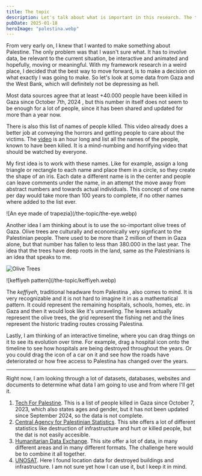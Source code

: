 ```yaml
---
title: The topic
description: Let's talk about what is important in this research. The topic.
pubDate: 2025-01-18
heroImage: "palestina.webp"
---
```



From very early on, I knew that I wanted to make something about Palestine. The only problem was that I wasn't sure what. It has to involve data, be relevant to the current situation, be interactive and animated and hopefully, moving or meaningful. With my framework research in a weird place, I decided that the best way to move forward, is to make a decision on what exactly I was going to make. So let's look at some data from Gaza and the West Bank, which will definitely not be depressing as hell.

Most data sources agree that at least +40.000 people have been killed in Gaza since October 7th, 2024 <Source APA='Counting the dead in Gaza: difficult but essential (2024). Khatib, Rasha et al. The Lancet, Volume 404, Issue 10449, 237 - 238' link='https://www.thelancet.com/journals/lancet/article/PIIS0140-6736(24)01169-3/fulltext' name='Khatib' year={2024} />, but this number in itself does not seem to be enough for a lot of people, since it has been shared and updated for more than a year now.

There is also this list of names of people killed. This video already does a better job at conveying the horrors and getting people to care about the victims. The [video](https://www.youtube.com/watch?v=poHGZW-mg_M) is an hour long and list all the names of the people, known to have been killed. It is a mind-numbing and horrifying video that should be watched by everyone.

<div class="flex flex-row gap-8">

My first idea is to work with these names. Like for example, assign a long triangle or rectangle to each name and place them in a circle, so they create the shape of an iris. Each date a different name is in the center and people can leave comments under the name, in an attempt the move away from abstract numbers and towards actual individuals. This concept of one name per day would take more than 100 years to complete, if no other names where added to the list ever.

<div class="min-w-[50%]">
![An eye made of trapezia](/the-topic/the-eye.webp)
</div>
</div>



Another idea I am thinking about is to use the so-important olive trees of Gaza. Olive trees are culturally and economically very signficant to the Palestinian people. There used to be more than 2 million of them in Gaza alone, but that number has fallen to less than 380.000 in the last year. The idea that the trees have deep roots in the land, same as the Palestinians is an idea that speaks to me. 

![Olive Trees](/the-topic/olive-trees.webp)



<div class="flex flex-row gap-8">
    <div class="min-w-[50%]">
 ![keffiyeh pattern](/the-topic/keffiyeh.webp)
    </div>

The *keffiyeh*, traditional headware from Palestina <Source APA='Renfro, E. (2017). Stitched together, torn apart: The keffiyeh as cultural guide. International Journal of Cultural Studies, 21(6), 571–586. https://doi.org/10.1177/1367877917713266' name='Renfro' year={2017} link='https://journals.sagepub.com/doi/10.1177/1367877917713266' />, also comes to mind. It is very recognizable and it is not hard to imagine it in as a mathematical pattern. It could represent the remaining hospitals, schools, homes, etc. in Gaza and then it would look like it's unraveling. The leaves actually represent the olive trees, the grid represent the fishing net and the lines represent the historic trading routes crossing Palestina.
</div>

Lastly, I am thinking of an interactive timeline, where you can drag things on it to see its evolution over time. For example, drag a hospital icon onto the timeline to see how hospitals are being destroyed throughout the years. Or you could drag the icon of a car on it and see how the roads have deteriorated or how free access to Palestina has changed over the years.

---

Right now, I am looking through a lot of datasets, databases, websites and documents to determine what data I am going to use and from where I'll get it.

1. [Tech For Palestine](https://data.techforpalestine.org/docs/killed-in-gaza/). This is a list of people killed in Gaza since October 7, 2023, which also states ages and gender, but it has not been updated since September 2024, so the data is not complete.
2. [Central Agency for Palestinian Statistics](https://www.pcbs.gov.ps/site/lang__ar/1408/Default.aspx). This site offers a lot of different statistics like destruction of infrastructure and hurt or killed people, but the dat is not easily accesible.
3. [Humanitarian Data Exchange](https://data.humdata.org/group/pse). This site offer a lot of data, in many different areas and in many different formats. The challenge here would be to combine it all together.
4. [UNOSAT](https://gaza-unosat.hub.arcgis.com/pages/data). Here I found location data for destroyed buildings and infrastructure. I am not sure yet how I can use it, but I keep it in mind.


